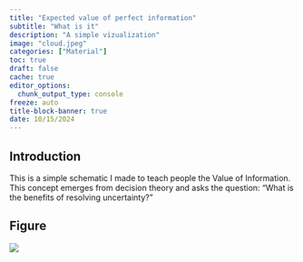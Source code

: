 ```yaml
---
title: "Expected value of perfect information"
subtitle: "What is it"
description: "A simple vizualization"
image: "cloud.jpeg"
categories: ["Material"]
toc: true
draft: false
cache: true
editor_options: 
  chunk_output_type: console
freeze: auto
title-block-banner: true
date: 10/15/2024
---
```


## Introduction

This is a simple schematic I made to teach people the Value of Information. This concept emerges from decision theory and asks the question: "What is the benefits of resolving uncertainty?"

## Figure

![](EVPI.jpg){fig-align="center"}
